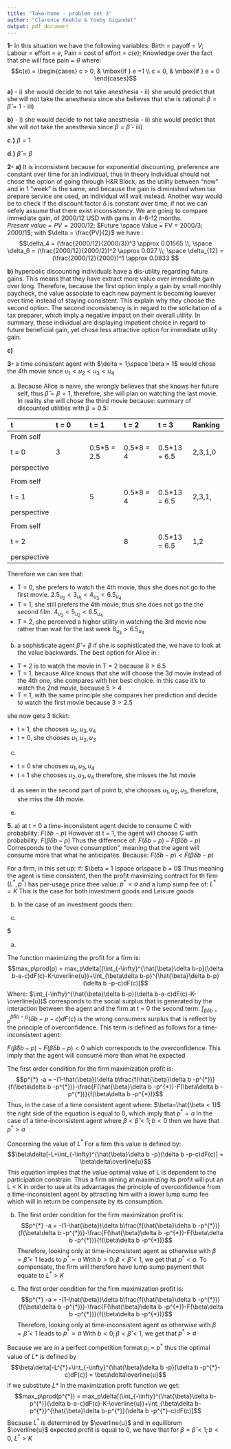 ```yaml
---
title: "Take-home - problem set 3"
author: "Clarence Koehle & Yooby Gigandet"
output: pdf_document
---
```


**1-**
In this situation we have the following variables:
Birth = payoff = $V$; Labour = effort = $e$, Pain = cost of effort = $c(e)$; Knowledge over the fact that she will face pain = $\theta$
where:
$$c(e) = \begin{cases} c > 0, & \mbox{if } e =1 \\ c = 0, & \mbox{if } e = 0 \end{cases}$$

**a)**
- i) she would decide to not take anesthesia
- ii) she would predict that she will not take the anesthesia since she believes that she is rational: 
$\beta = \hat{\beta} = 1$
- iii)

**b)**
- i) she would decide to not take anesthesia
- ii) she would predict that she will not take the anesthesia since $\beta = \hat{\beta}$
- iii)

**c.)** 
$\beta = 1$

**d.)** 
$\hat{\beta} = \beta$


**2-**
**a)**
It is inconsistent because for exponential discounting, preference are constant over time for an individual, thus in theory individual should not chose the option of going through H&R Block, as the utility between "now" and in 1 "week" is the same, and because the gain is diminished when tax prepare service are used, an individual will wait instead. 
Another way would be to check if the discount factor $\delta$ is constant over time, if not we can sefely assume that there exist inconsistency. We are going to compare immediate gain, of 2000/12 USD with gains in 4-6-12 months.
$Present\ value = PV = 2000/12$; $Future \space Value = FV = 2000/3; 2000/1$;
with $\delta = \frac{PV}{2}$
we have :
$$\delta_4 = (\frac{2000/12}{2000/3})^3 \approx 0.01565 \\; \space \delta_6 = (\frac{2000/12}{2000/2})^2 \approx 0.027 \\; \space \delta_{12} = (\frac{2000/12}{2000})^1 \approx 0.0833  $$

**b)**
hyperbolic discounting individuals have a dis-utility regarding future gains. This means that they have extract more value over immediate gain over long. Therefore, because the first option imply a gain by small monthly paycheck, the value associate to each new payment is becoming lowever over time instead of staying consistent. This explain why they choose the second option. The second inconsistency is in regard to the solicitation of a tax preparer, which imply a negative impact on their overall utility. In summary, these individual are displaying impatient choice in regard to future beneficial gain, yet chose less attractive option for immediate utility gain. 

**c)**

**3-**
a time consistent agent with $\delta = 1;\space \beta = 1$ would chose the 4th movie since $u_1 < u_2 < u_3 < u_4$

a)
Because Alice is naive, she wrongly believes that she knows her future self, thus $\hat{\beta} = \beta = 1$, therefore, she will plan on watching the last movie. In reality she will chose the third movie because: 
summary of discounted utilities with $\beta = 0.5$:

| t         | t = 0 |     t = 1     |     t = 2    |    t = 3     | Ranking |
| :--       | :--   | :--           | :--          | :--          | :--     |
|From self  |       |               |              |              |         |
|t = 0      | 3     | 0.5*5 = 2.5   | 0.5*8 = 4    | 0.5*13 = 6.5 | 2,3,1,0 |
|perspective|       |               |              |              |         |
|           |       |               |              |              |         |
|From self  |       |               |              |              |         |
|t = 1      |       | 5             | 0.5*8 = 4    | 0.5*13 = 6.5 | 2,3,1,  |
|perspective|       |               |              |              |         |
|           |       |               |              |              |         |
|From self  |       |               |              |              |         |
|t = 2      |       |               | 8            | 0.5*13 = 6.5 | 1,2     |
|perspective|       |               |              |              |         |

Therefore we can see that:

- T = 0, she prefers to watch the 4th movie, thus she does not go to the first movie. 
$2.5_{u_2} < 3_{u_1} < 4_{u_3} < 6.5_{u_4}$
- T = 1, she still prefers the 4th movie, thus she does not go the the second film. 
$4_{u_3} < 5_{u_2} < 6.5_{u_4}$
- T = 2, she perceived a higher utility in watching the 3rd movie now rather than wait for the last week 
$8_{u_3} > 6.5_{u_4}$

b) 
a sophisticate agent $\hat{\beta} = \beta$
if she is sophisticated the, we have to look at the value backwards. The best option for Alice in :
- T = 2 is to watch the movie in T = 2 because $8>6.5$
- T = 1, because Alice knows that she will choose the 3d movie instead of the 4th one, she compares with her best choice. In this case it's to watch the 2nd movie, because $5 > 4$
- T = 1, with the same principle she compares her prediction and decide to watch the first movie because $3 > 2.5$

she now gets 3 ticket:

- t = 1, she chooses $u_2, u_3, u_4$
- t = 0, she chooses $u_1, u_2, u_3$

c)
- t = 0 she chooses $u_1, u_3, u_4$
- t = 1 she chooses $u_2, u_3, u_4$
therefore, she misses the 1st movie

d)
as seen in the second part of point b, she chooses $u_1, u_2, u_3$, therefore, she miss the 4th movie. 

e)



**5.**
a)
at t = 0 a time-inconsistent agent decide to consume C with probability:
$F(\delta b - p)$
However at t = 1, the agent will choose C with probability:
$F(\beta\delta b - p)$
Thus the difference of:
$F(\delta b - p) - F(\beta\delta b - p)$
Corresponds to the "over consumption", meaning that the agent will consume more that what he anticipates. Because:
$F(\delta b - p) < F(\beta\delta b - p)$


For a firm, in this set up:
if: $\beta = 1 \space or\space b = 0$
Thus meaning the agent is time consistent, then the profit maximizing contract for th firm $(L^{*}, p^{*})$ has per-usage price thee value: 
$p^{*} = a$ 
and a lump sump fee of:
$L^{*} = K$
This is the case for both investment goods and Leisure goods

b)
In the case of an investment goods then:

c)


**5**

a)

The function maximizing the profit for a firm is:
$$max_p\prod(p) = max_p\delta[(\int_{-\infty}^{\hat{\beta}\delta b-p}(\delta b-a-c)dF(c)-K-\overline{u})+\int_{\beta\delta b-p}^{\hat{\beta}\delta b-p}(\delta b -p-c)dF(c)]$$
Where:
$\int_{-\infty}^{\hat{\beta}\delta b-p}(\delta b-a-c)dF(c)-K-\overline{u})$
corresponds to the social surplus that is generated by the interaction between the agent and the firm at t = 0
the second term:
$\int_{\beta\delta b-p}^{\hat{\beta}\delta b-p}(\delta b -p-c)dF(c)$
is the wrong consumers surplus that is reflect by the principle of overconfidence. This term is defined as follows for a time-inconsistent agent:

$F(\hat{\beta}\delta b -p)-F(\beta\delta b - p) < 0$ 
which corresponds to the overconfidence. This imply that the agent will consume more than what he expected.

The first order condition  for the firm maximization profit is:
$$p^{*} -a = -(1-\hat{\beta})\delta b\frac{f(\hat{\beta}\delta b -p^{*})}{f(\beta\delta b -p^{*})}-\frac{F(\hat{\beta}\delta b -p^{*})-F(\beta\delta b -p^{*})}{f(\beta\delta b -p^{*})}$$
Thus, in the case of a time consistent agent where: $\beta=\hat{\beta < 1}$
the right side of the equation is equal to 0, which imply that $p^{*} = a$
In the case of a time-inconsistent agent where $\beta < \hat{\beta} < 1; b < 0$
then we have that $p^{*} > a$

Concerning the value of $L^{*}$
For a firm this value is defined by:
$$\beta\delta[-L+\int_{-\infty}^{\hat{\beta}\delta b -p}(\delta b -p-c)dF(c)] = \beta\delta\overline{u}$$
This equation implies that the value optimal value of L is dependent to the participation constrain.
Thus a firm aiming at maximizing its profit will put an L < K in order to use at its advantages the principle of overconfidence from a time-inconsistent agent by attracting him with a lower lump sump fee which will in return be compensate by its consumption.


b)
The first order condition  for the firm maximization profit is:
$$p^{*} -a = -(1-\hat{\beta})\delta b\frac{f(\hat{\beta}\delta b -p^{*})}{f(\beta\delta b -p^{*})}-\frac{F(\hat{\beta}\delta b -p^{*})-F(\beta\delta b -p^{*})}{f(\beta\delta b -p^{*})}$$
Therefore, looking only at time-inconsistent agent as otherwise with $\beta = \hat{\beta} < 1$ leads to $p^{*} = a$
With $b > 0;\beta < \hat{\beta} < 1$, we get that $p^{*} < a$. To compensate, the firm will therefore have lump sump payment that equate to $L^{*} > K$


c)
The first order condition  for the firm maximization profit is:
$$p^{*} -a = -(1-\hat{\beta})\delta b\frac{f(\hat{\beta}\delta b -p^{*})}{f(\beta\delta b -p^{*})}-\frac{F(\hat{\beta}\delta b -p^{*})-F(\beta\delta b -p^{*})}{f(\beta\delta b -p^{*})}$$
Therefore, looking only at time-inconsistent agent as otherwise with $\beta = \hat{\beta} < 1$ leads to $p^{*} = a$
With $b < 0;\beta < \hat{\beta} < 1$, we get that $p^{*} > a$

Because we are in a perfect competition format $p_i = p^{*}$ thus the optimal value of $L{*}$ is defined by 
$$\beta\delta[-L^{*}+\int_{-\infty}^{\hat{\beta}\delta b -p}(\delta b -p^{*}-c)dF(c)] = \beta\delta\overline{u}$$
if we substitute $L*$ in the maximization profit function we get:
$$max_p\prod(p^{*}) = max_p\delta[(\int_{-\infty}^{\hat{\beta}\delta b-p^{*}}(\delta b-a-c)dF(c)-K-\overline{u})+\int_{\beta\delta b-p^{*}}^{\hat{\beta}\delta b-p^{*}}(\delta b -p^{*}-c)dF(c)]$$
Because $L^{*}$ is determined by $\overline{u}$ and in equilibrum $\overline{u}$ expected profit is equal to 0, we have that for 
$\beta = \hat{\beta} < 1;b<0$, $L^{*}>K$
